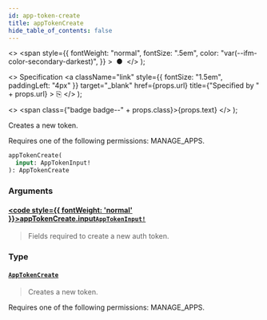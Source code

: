```yaml
---
id: app-token-create
title: appTokenCreate
hide_table_of_contents: false
---
```


  <>
    <span
      style={{
        fontWeight: "normal",
        fontSize: ".5em",
        color: "var(--ifm-color-secondary-darkest)",
      }}
    >
      &nbsp;●&nbsp;
    </span>
  </>
);

  <>
    Specification
    <a
      className="link"
      style={{ fontSize: "1.5em", paddingLeft: "4px" }}
      target="\_blank"
      href={props.url}
      title={"Specified by " + props.url}
    >
      ⎘
    </a>
  </>
);

  <>
    <span class={"badge badge--" + props.class}>{props.text}</span>
  </>
);

Creates a new token.

Requires one of the following permissions: MANAGE_APPS.

```graphql
appTokenCreate(
  input: AppTokenInput!
): AppTokenCreate
```

### Arguments

#### [<code style={{ fontWeight: 'normal' }}>appTokenCreate.<b>input</b></code>](#)<Bullet />[`AppTokenInput!`](../../../developer/api-reference/inputs/app-token-input) <Badge class="secondary" text="non-null"/> <Badge class="secondary" text="input"/>

> Fields required to create a new auth token.

### Type

#### [`AppTokenCreate`](../../../developer/api-reference/objects/app-token-create) <Badge class="secondary" text="object"/>

> Creates a new token.

Requires one of the following permissions: MANAGE_APPS.

>
